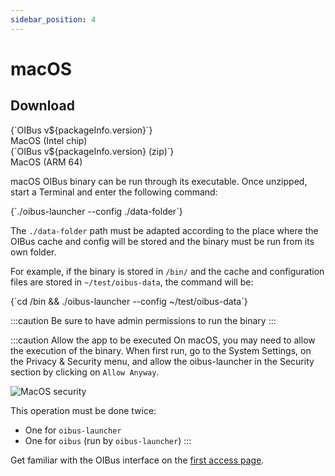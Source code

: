 ```yaml
---
sidebar_position: 4
---
```



# macOS
## Download
<div style={{ display: "flex", justifyContent: "space-around" }}>
  <DownloadButton
    link={`https://github.com/OptimistikSAS/OIBus/releases/download/v${packageInfo.version}/oibus-macos_x64-v${packageInfo.version}.zip`}>
    <div>
      <div>{`OIBus v${packageInfo.version}`}</div>
      <div>MacOS (Intel chip)</div>
    </div>
  </DownloadButton>
  <DownloadButton link={`https://github.com/OptimistikSAS/OIBus/releases/download/v${packageInfo.version}/oibus-macos_arm64-v${packageInfo.version}.zip`}>
    <div>
      <div>{`OIBus v${packageInfo.version} (zip)`}</div>
      <div>MacOS (ARM 64)</div>
    </div>
  </DownloadButton>
</div>

macOS OIBus binary can be run through its executable. Once unzipped, start a Terminal and enter the following command:

<CodeBlock>
  {`./oibus-launcher --config ./data-folder`}
</CodeBlock>

The `./data-folder` path must be adapted according to the place where the OIBus cache and config will be stored and the binary
must be run from its own folder.

For example, if the binary is stored in `/bin/` and the cache and configuration files are stored in
`~/test/oibus-data`, the command will be:

<CodeBlock>
  {`cd /bin && ./oibus-launcher --config ~/test/oibus-data`}
</CodeBlock>

:::caution
Be sure to have admin permissions to run the binary
:::

:::caution Allow the app to be executed
On macOS, you may need to allow the execution of the binary. When first run, go to the System Settings, on the Privacy &
Security menu, and allow the oibus-launcher in the Security section by clicking on `Allow Anyway`.

<div style={{textAlign: 'center'}}>

  ![MacOS security](../../../static/img/guide/installation/macos-security.png)

</div>

This operation must be done twice:
- One for `oibus-launcher`
- One for `oibus` (run by `oibus-launcher`)
:::


Get familiar with the OIBus interface on the [first access page](./first-access.mdx).